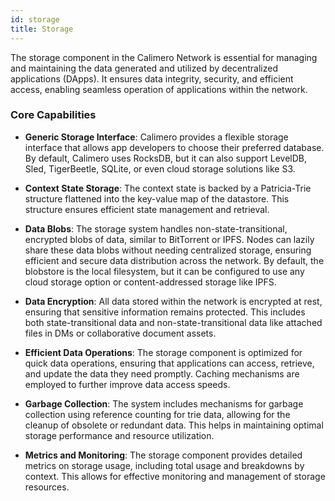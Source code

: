 ```yaml
---
id: storage
title: Storage
---
```


The storage component in the Calimero Network is essential for managing and
maintaining the data generated and utilized by decentralized applications
(DApps). It ensures data integrity, security, and efficient access, enabling
seamless operation of applications within the network.

### Core Capabilities

- **Generic Storage Interface**: Calimero provides a flexible storage interface
  that allows app developers to choose their preferred database. By default,
  Calimero uses RocksDB, but it can also support LevelDB, Sled, TigerBeetle,
  SQLite, or even cloud storage solutions like S3.

- **Context State Storage**: The context state is backed by a Patricia-Trie
  structure flattened into the key-value map of the datastore. This structure
  ensures efficient state management and retrieval.

- **Data Blobs**: The storage system handles non-state-transitional, encrypted
  blobs of data, similar to BitTorrent or IPFS. Nodes can lazily share these
  data blobs without needing centralized storage, ensuring efficient and secure
  data distribution across the network. By default, the blobstore is the local
  filesystem, but it can be configured to use any cloud storage option or
  content-addressed storage like IPFS.

- **Data Encryption**: All data stored within the network is encrypted at rest,
  ensuring that sensitive information remains protected. This includes both
  state-transitional data and non-state-transitional data like attached files in
  DMs or collaborative document assets.

- **Efficient Data Operations**: The storage component is optimized for quick
  data operations, ensuring that applications can access, retrieve, and update
  the data they need promptly. Caching mechanisms are employed to further
  improve data access speeds.

- **Garbage Collection**: The system includes mechanisms for garbage collection
  using reference counting for trie data, allowing for the cleanup of obsolete
  or redundant data. This helps in maintaining optimal storage performance and
  resource utilization.

- **Metrics and Monitoring**: The storage component provides detailed metrics on
  storage usage, including total usage and breakdowns by context. This allows
  for effective monitoring and management of storage resources.

